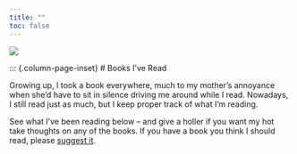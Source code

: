 ```yaml
---
title: ""
toc: false
---
```


::: {.column-screen}
![](posts/imgs/banner.png){fig-alt="a hand-drawn banner of confetti"}
:::

::: {.column-page-inset}
# Books I've Read

Growing up, I took a book everywhere, much to my mother's annoyance when she'd have to sit in silence driving me around while I read. Nowadays, I still read just as much, but I keep proper track of what I'm reading. 

See what I've been reading below -- and give a holler if you want my hot take thoughts on any of the books. If you have a book you think I should read, please [suggest it](https://forms.gle/bphDyhxd4HZL6NmAA). 
